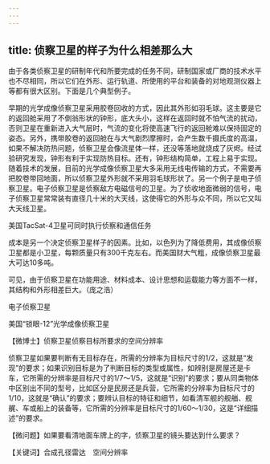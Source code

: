 ```yaml
---
---
---
```

title: 侦察卫星的样子为什么相差那么大
---




由于各类侦察卫星的研制年代和所要完成的任务不同，研制国家或厂商的技术水平也不尽相同，所以它们在外形、运行轨道、所使用的平台和装备的对地观测仪器上等都有很大区别。下面是几个典型例子。

早期的光学成像侦察卫星采用胶卷回收的方式，因此其外形如羽毛球。这主要是它的返回舱采用了不倒翁形状的钟形，底大头小，这样在返回时就不怕气流的扰动，否则卫星在重新进入大气层时，气流的变化将使高速飞行的返回舱难以保持固定的姿态。另外，携带胶卷的返回舱在与大气剧烈摩擦时，会产生数千摄氏度的高温，如果不解决防热问题，侦察卫星会像流星体一样，还没等落地就烧成了灰烬。经试验研究发现，钟形有利于实现防热目标。还有，钟形结构简单，工程上易于实现。随着技术的发展，目前的光学成像侦察卫星大多采用无线电传输的方式，不需要再把胶卷带回地面，所以侦察卫星外形就不采用羽毛球形状了。另一个例子是电子侦察卫星。电子侦察卫星是侦察敌方电磁信号的卫星。为了侦收地面微弱的信号，电子侦察卫星常常装有直径几十米的大天线，这使得它的外形与众不同，所以它又叫大天线卫星。

美国TacSat-4卫星可同时执行侦察和通信任务



成本是另一个决定侦察卫星样子的因素。比如，以色列为了降低费用，其成像侦察卫星都是小卫星，每颗质量只有300千克左右。而美国财大气粗，成像侦察卫星最大可达10多吨。

可见，由于侦察卫星在功能用途、材料成本、设计思想和运载能力等方面不一样，其结构和外形相差巨大。（庞之浩）

电子侦察卫星



美国“锁眼-12”光学成像侦察卫星





【微博士】侦察卫星侦察目标所要求的空间分辨率

侦察卫星如果要判断有无目标存在，所需的分辨率为目标尺寸的1/2，这就是“发现”的要求；如果识别目标是为了判断目标的类型或属性，如辨别是房屋还是卡车，它所需的分辨率是目标尺寸的1/7～1/5，这就是“识别”的要求；要从同类物体中区别出不同的型号，比如区分是民房还是兵营，它所需的分辨率为目标尺寸的1/10，这就是“确认”的要求；要辨认目标的特征和细节，如看清军舰的舰艏、舰艉、车或船上的装备等，它所需的分辨率是目标尺寸的1/60～1/30，这是“详细描述”的要求。

【微问题】如果要看清地面车牌上的字，侦察卫星的镜头要达到什么要求？

【关键词】合成孔径雷达　空间分辨率